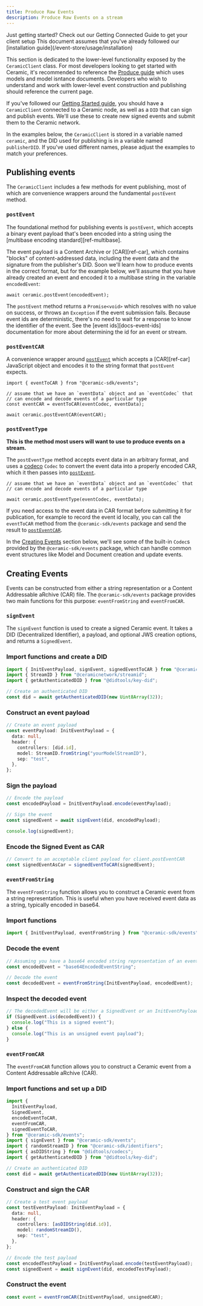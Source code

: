```yaml
---
title: Produce Raw Events
description: Produce Raw Events on a stream
---
```


<Callout>
  Just getting started? Check out our Getting Connected Guide to get your client setup This document
  assumes that you've already followed our [installation guide](/event-store/usage/installation)
</Callout>

This section is dedicated to the lower-level functionality exposed by the `CeramicClient` class. For
most developers looking to get started with Ceramic, it's recommended to reference the
[Produce guide](/event-store/usage/produce) which uses models and model isntance documents.
Developers who wish to understand and work with lower-level event construction and publishing should
reference the current page.

If you've followed our [Getting Started guide](/event-store/usage/installation), you should have a
`CeramicClient` connected to a Ceramic node, as well as a `DID` that can sign and publish events.
We'll use these to create new signed events and submit them to the Ceramic network.

In the examples below, the `CeramicClient` is stored in a variable named `ceramic`, and the DID used
for publishing is in a variable named `publisherDID`. If you've used different names, please adjust
the examples to match your preferences.

## Publishing events

The `CeramicClient` includes a few methods for event publishing, most of which are convenience
wrappers around the fundamental `postEvent` method.

### `postEvent`

The foundational method for publishing events is `postEvent`, which accepts a binary event payload
that's been encoded into a string using the [multibase encoding standard][ref-multibase].

The event payload is a Content Archive or [CAR][ref-car], which contains "blocks" of
content-addressed data, including the event data and the signature from the publisher's DID. Soon
we'll learn how to produce events in the correct format, but for the example below, we'll assume
that you have already created an event and encoded it to a multibase string in the variable
`encodedEvent`:

```tsx
await ceramic.postEvent(encodedEvent);
```

The `postEvent` method returns a `Promise<void>` which resolves with no value on success, or throws
an `Exception` if the event submission fails. Because event ids are deterministic, there's no need
to wait for a response to know the identifier of the event. See the [event ids][docs-event-ids]
documentation for more about determining the id for an event or stream.

### `postEventCAR`

A convenience wrapper around [`postEvent`](#postevent) which accepts a [CAR][ref-car] JavaScript
object and encodes it to the string format that `postEvent` expects.

```tsx
import { eventToCAR } from "@ceramic-sdk/events";

// assume that we have an `eventData` object and an `eventCodec` that
// can encode and decode events of a particular type
const eventCAR = eventToCAR(eventCodec, eventData);

await ceramic.postEventCAR(eventCAR);
```

### `postEventType`

**This is the method most users will want to use to produce events on a stream.**

The `postEventType` method accepts event data in an arbitrary format, and uses a
[codeco](https://github.com/ceramicnetwork/codeco) `Codec` to convert the event data into a properly
encoded CAR, which it then passes into [`postEvent`](#postevent).

```tsx
// assume that we have an `eventData` object and an `eventCodec` that
// can encode and decode events of a particular type

await ceramic.postEventType(eventCodec, eventData);
```

If you need access to the event data in CAR format before submitting it for publication, for example
to record the event id locally, you can call the `eventToCAR` method from the `@ceramic-sdk/events`
package and send the result to [`postEventCAR`](#posteventcar).

In the [Creating Events](#creating-events) section below, we'll see some of the built-in `Codec`s
provided by the `@ceramic-sdk/events` package, which can handle common event structures like Model
and Document creation and update events.

## Creating Events

Events can be constructed from either a string representation or a Content Addressable aRchive (CAR)
file. The `@ceramic-sdk/events` package provides two main functions for this purpose:
`eventFromString` and `eventFromCAR`.

### `signEvent`

The `signEvent` function is used to create a signed Ceramic event. It takes a DID (Decentralized
Identifier), a payload, and optional JWS creation options, and returns a `SignedEvent`.

<Steps>

<Step>

### Import functions and create a DID

```typescript
import { InitEventPayload, signEvent, signedEventToCAR } from "@ceramic-sdk/events";
import { StreamID } from "@ceramicnetwork/streamid";
import { getAuthenticatedDID } from "@didtools/key-did";

// Create an authenticated DID
const did = await getAuthenticatedDID(new Uint8Array(32));
```

### Construct an event payload

```typescript
// Create an event payload
const eventPayload: InitEventPayload = {
  data: null,
  header: {
    controllers: [did.id],
    model: StreamID.fromString("yourModelStreamID"),
    sep: "test",
  },
};
```

</Step>

<Step>

### Sign the payload

```typescript
// Encode the payload
const encodedPayload = InitEventPayload.encode(eventPayload);

// Sign the event
const signedEvent = await signEvent(did, encodedPayload);

console.log(signedEvent);
```

### Encode the Signed Event as CAR

```typescript
// Convert to an acceptable client payload for client.postEventCAR
const signedEventAsCar = signedEventToCAR(signedEvent);
```

</Step>

</Steps>

### `eventFromString`

The `eventFromString` function allows you to construct a Ceramic event from a string representation.
This is useful when you have received event data as a string, typically encoded in base64.

<Steps>

<Step>

### Import functions

```typescript
import { InitEventPayload, eventFromString } from "@ceramic-sdk/events";
```

</Step>

<Step>

### Decode the event

```typescript
// Assuming you have a base64 encoded string representation of an event
const encodedEvent = "base64EncodedEventString";

// Decode the event
const decodedEvent = eventFromString(InitEventPayload, encodedEvent);
```

### Inspect the decoded event

```typescript
// The decodedEvent will be either a SignedEvent or an InitEventPayload
if (SignedEvent.is(decodedEvent)) {
  console.log("This is a signed event");
} else {
  console.log("This is an unsigned event payload");
}
```

</Step>

</Steps>

### `eventFromCAR`

The `eventFromCAR` function allows you to construct a Ceramic event from a Content Addressable
aRchive (CAR).

<Steps>

<Step>

### Import functions and set up a DID

```typescript
import {
  InitEventPayload,
  SignedEvent,
  encodeEventToCAR,
  eventFromCAR,
  signedEventToCAR,
} from "@ceramic-sdk/events";
import { signEvent } from "@ceramic-sdk/events";
import { randomStreamID } from "@ceramic-sdk/identifiers";
import { asDIDString } from "@didtools/codecs";
import { getAuthenticatedDID } from "@didtools/key-did";

// Create an authenticated DID
const did = await getAuthenticatedDID(new Uint8Array(32));
```

### Construct and sign the CAR

```typescript
// Create a test event payload
const testEventPayload: InitEventPayload = {
  data: null,
  header: {
    controllers: [asDIDString(did.id)],
    model: randomStreamID(),
    sep: "test",
  },
};

// Encode the test payload
const encodedTestPayload = InitEventPayload.encode(testEventPayload);
const signedEvent = await signEvent(did, encodedTestPayload);
```

### Construct the event

```typescript
const event = eventFromCAR(InitEventPayload, unsignedCAR);
```

</Step>

</Steps>
